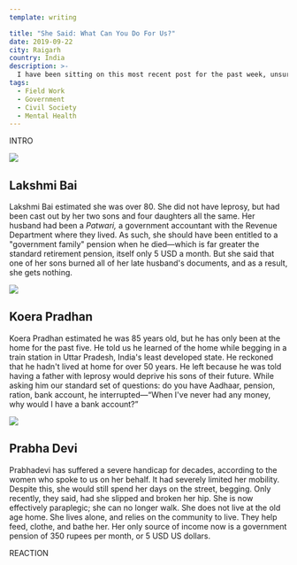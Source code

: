 ```yaml
---
template: writing

title: "She Said: What Can You Do For Us?"
date: 2019-09-22
city: Raigarh
country: India
description: >-
  I have been sitting on this most recent post for the past week, unsure of how to discuss my experience at Kauwa Kunda. The community is largely comprised of people with leprosy who have been ostracized from their homes. They were kind, patient, and open with me—and all I can feel is shame.
tags:
  - Field Work
  - Government
  - Civil Society
  - Mental Health
---
```


INTRO

![](../images/kunda3.jpg)

## Lakshmi Bai

Lakshmi Bai estimated she was over 80. She did not have leprosy, but had been cast out by her two sons and four daughters all the same. Her husband had been a _Patwari,_ a government accountant with the Revenue Department where they lived. As such, she should have been entitled to a "government family" pension when he died—which is far greater the standard retirement pension, itself only 5 USD a month. But she said that one of her sons burned all of her late husband's documents, and as a result, she gets nothing.

![](../images/kunda1.jpg)

## Koera Pradhan

Koera Pradhan estimated he was 85 years old, but he has only been at the home for the past five. He told us he learned of the home while begging in a train station in Uttar Pradesh, India's least developed state. He reckoned that he hadn't lived at home for over 50 years. He left because he was told having a father with leprosy would deprive his sons of their future. While asking him our standard set of questions: do you have Aadhaar, pension, ration, bank account, he interrupted—“When I've never had any money, why would I have a bank account?”

![](../images/kunda4.jpg)

## Prabha Devi

Prabhadevi has suffered a severe handicap for decades, according to the women who spoke to us on her behalf. It had severely limited her mobility. Despite this, she would still spend her days on the street, begging. Only recently, they said, had she slipped and broken her hip. She is now effectively paraplegic; she can no longer walk. She does not live at the old age home. She lives alone, and relies on the community to live. They help feed, clothe, and bathe her. Her only source of income now is a government pension of 350 rupees per month, or 5 USD US dollars.

REACTION
